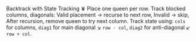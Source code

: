 Backtrack with State Tracking ♛
    Place one queen per row. Track blocked columns, diagonals: Valid placement → recurse to next row, Invalid → skip, After recursion, remove queen to try next column. Track state using: `cols` for columns, `diag1` for main diagonal *↘* `row - col`, `diag2` for anti-diagonal *↙* `row + col`.